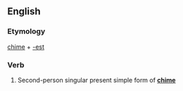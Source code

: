 ==English==

===Etymology===
[[chime]] + [[-est]]

===Verb===
{{infl|en|verb form}}

# {{archaic}} Second-person singular present simple form of '''[[chime]]'''